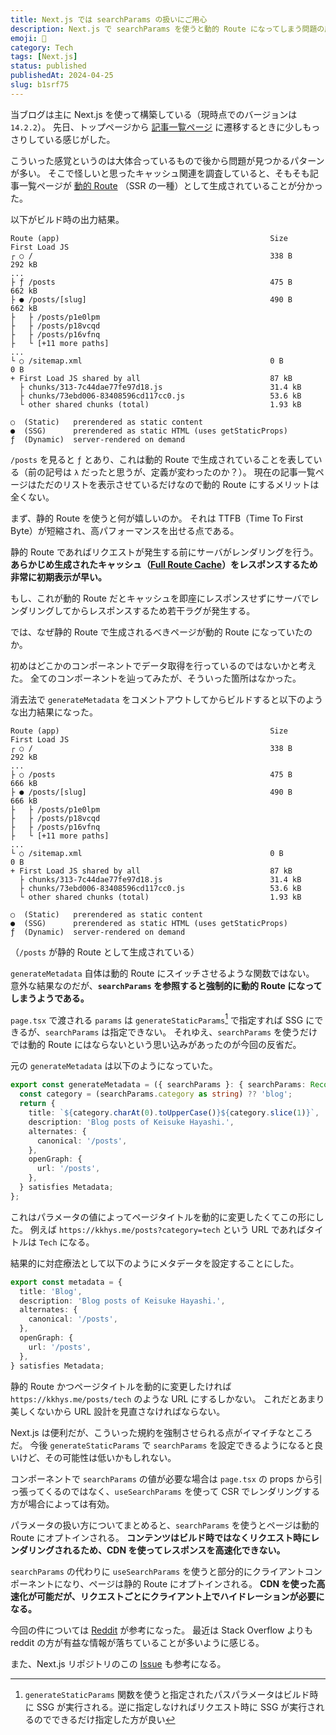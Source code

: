 ```yaml
---
title: Next.js では searchParams の扱いにご用心
description: Next.js で searchParams を使うと動的 Route になってしまう問題の原因と対処法について解説
emoji: 🔼
category: Tech
tags: [Next.js]
status: published
publishedAt: 2024-04-25
slug: b1srf75
---
```


当ブログは主に Next.js を使って構築している（現時点でのバージョンは `14.2.2`）。
先日、トップページから [記事一覧ページ](/posts) に遷移するときに少しもっさりしている感じがした。

こういった感覚というのは大体合っているもので後から問題が見つかるパターンが多い。
そこで怪しいと思ったキャッシュ関連を調査していると、そもそも記事一覧ページが [動的 Route](https://nextjs.org/docs/app/building-your-application/routing/dynamic-routes) （SSR の一種）として生成されていることが分かった。

以下がビルド時の出力結果。

```text
Route (app)                                               Size     First Load JS
┌ ○ /                                                     338 B           292 kB
...
├ ƒ /posts                                                475 B           662 kB
├ ● /posts/[slug]                                         490 B           662 kB
├   ├ /posts/p1e0lpm
├   ├ /posts/p18vcqd
├   ├ /posts/p16vfnq
├   └ [+11 more paths]
...
└ ○ /sitemap.xml                                          0 B                0 B
+ First Load JS shared by all                             87 kB
  ├ chunks/313-7c44dae77fe97d18.js                        31.4 kB
  ├ chunks/73ebd006-83408596cd117cc0.js                   53.6 kB
  └ other shared chunks (total)                           1.93 kB

○  (Static)   prerendered as static content
●  (SSG)      prerendered as static HTML (uses getStaticProps)
ƒ  (Dynamic)  server-rendered on demand
```

`/posts` を見ると `ƒ` とあり、これは動的 Route で生成されていることを表している（前の記号は `λ` だったと思うが、定義が変わったのか？）。
現在の記事一覧ページはただのリストを表示させているだけなので動的 Route にするメリットは全くない。

まず、静的 Route を使うと何が嬉しいのか。
それは TTFB（Time To First Byte）が短縮され、高パフォーマンスを出せる点である。

静的 Route であればリクエストが発生する前にサーバがレンダリングを行う。
**あらかじめ生成されたキャッシュ（[Full Route Cache](https://nextjs.org/docs/app/building-your-application/caching#full-route-cache)）をレスポンスするため非常に初期表示が早い。**

もし、これが動的 Route だとキャッシュを即座にレスポンスせずにサーバでレンダリングしてからレスポンスするため若干ラグが発生する。

では、なぜ静的 Route で生成されるべきページが動的 Route になっていたのか。

初めはどこかのコンポーネントでデータ取得を行っているのではないかと考えた。
全てのコンポーネントを辿ってみたが、そういった箇所はなかった。

消去法で `generateMetadata` をコメントアウトしてからビルドすると以下のような出力結果になった。

```text
Route (app)                                               Size     First Load JS
┌ ○ /                                                     338 B           292 kB
...
├ ○ /posts                                                475 B           666 kB
├ ● /posts/[slug]                                         490 B           666 kB
├   ├ /posts/p1e0lpm
├   ├ /posts/p18vcqd
├   ├ /posts/p16vfnq
├   └ [+11 more paths]
...
└ ○ /sitemap.xml                                          0 B                0 B
+ First Load JS shared by all                             87 kB
  ├ chunks/313-7c44dae77fe97d18.js                        31.4 kB
  ├ chunks/73ebd006-83408596cd117cc0.js                   53.6 kB
  └ other shared chunks (total)                           1.93 kB

○  (Static)   prerendered as static content
●  (SSG)      prerendered as static HTML (uses getStaticProps)
ƒ  (Dynamic)  server-rendered on demand
```

（`/posts` が静的 Route として生成されている）

`generateMetadata` 自体は動的 Route にスイッチさせるような関数ではない。
意外な結果なのだが、**`searchParams` を参照すると強制的に動的 Route になってしまうようである。**

`page.tsx` で渡される `params` は `generateStaticParams`[^1] で指定すれば SSG にできるが、`searchParams` は指定できない。
それゆえ、`searchParams` を使うだけでは動的 Route にはならないという思い込みがあったのが今回の反省だ。

[^1]: `generateStaticParams` 関数を使うと指定されたパスパラメータはビルド時に SSG が実行される。逆に指定しなければリクエスト時に SSG が実行されるのでできるだけ指定した方が良い

元の `generateMetadata` は以下のようになっていた。

```ts title="page.tsx" showLineNumbers
export const generateMetadata = ({ searchParams }: { searchParams: Record<string, string | string[] | undefined> }) => {
  const category = (searchParams.category as string) ?? 'blog';
  return {
    title: `${category.charAt(0).toUpperCase()}${category.slice(1)}`,
    description: 'Blog posts of Keisuke Hayashi.',
    alternates: {
      canonical: '/posts',
    },
    openGraph: {
      url: '/posts',
    },
  } satisfies Metadata;
};
```

これはパラメータの値によってページタイトルを動的に変更したくてこの形にした。
例えば `https://kkhys.me/posts?category=tech` という URL であればタイトルは `Tech` になる。

結果的に対症療法として以下のようにメタデータを設定することにした。

```ts title="page.tsx" showLineNumbers
export const metadata = {
  title: 'Blog',
  description: 'Blog posts of Keisuke Hayashi.',
  alternates: {
    canonical: '/posts',
  },
  openGraph: {
    url: '/posts',
  },
} satisfies Metadata;
```

静的 Route かつページタイトルを動的に変更したければ `https://kkhys.me/posts/tech` のような URL にするしかない。
これだとあまり美しくないから URL 設計を見直さなければならない。

Next.js は便利だが、こういった規約を強制させられる点がイマイチなところだ。
今後 `generateStaticParams` で `searchParams` を設定できるようになると良いけど、その可能性は低いかもしれない。

コンポーネントで `searchParams` の値が必要な場合は `page.tsx` の props から引っ張ってくるのではなく、`useSearchParams` を使って CSR でレンダリングする方が場合によっては有効。

パラメータの扱い方についてまとめると、`searchParams` を使うとページは動的 Route にオプトインされる。
**コンテンツはビルド時ではなくリクエスト時にレンダリングされるため、CDN を使ってレスポンスを高速化できない。**

`searchParams` の代わりに `useSearchParams` を使うと部分的にクライアントコンポーネントになり、ページは静的 Route にオプトインされる。
**CDN を使った高速化が可能だが、リクエストごとにクライアント上でハイドレーションが必要になる。**

今回の件については [Reddit](https://www.reddit.com/r/nextjs/comments/15dnnv4/nextjs_13_static_searchparams) が参考になった。
最近は Stack Overflow よりも reddit の方が有益な情報が落ちていることが多いように感じる。

また、Next.js リポジトリのこの [Issue](https://github.com/vercel/next.js/issues/49735) も参考になる。
